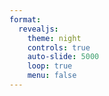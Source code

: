 ```yaml
---
format: 
  revealjs:
    theme: night
    controls: true
    auto-slide: 5000
    loop: true
    menu: false
---
```


## {background-image="images/gsw_screenshot_1.PNG" background-size="contain"}
## {background-image="images/gsw_screenshot_2.PNG" background-size="contain"}
## {background-image="images/gsw_screenshot_3.PNG" background-size="contain"}
## {background-image="images/gsw_screenshot_4.PNG" background-size="contain"}
## {background-image="images/gsw_screenshot_5.PNG" background-size="contain"}
## {background-image="images/gsw_screenshot_6.PNG" background-size="contain"}
## {background-image="images/gsw_screenshot_7.PNG" background-size="contain"}
## {background-image="images/gsw_screenshot_8.PNG" background-size="contain"}
## {background-image="images/gsw_screenshot_9.PNG" background-size="contain"}
## {background-image="images/gsw_screenshot_10.PNG" background-size="contain"}
## {background-image="images/gsw_screenshot_11.PNG" background-size="contain"}
## {background-image="images/gsw_screenshot_12.PNG" background-size="contain"}
## {background-image="images/gsw_screenshot_13.PNG" background-size="contain"}
## {background-image="images/gsw_screenshot_14.PNG" background-size="contain"}
## {background-image="images/gsw_screenshot_15.PNG" background-size="contain"}
## {background-image="images/gsw_screenshot_16.PNG" background-size="contain"}
## {background-image="images/gsw_screenshot_17.PNG" background-size="contain"}
## {background-image="images/gsw_screenshot_18.PNG" background-size="contain"}
## {background-image="images/gsw_screenshot_19.PNG" background-size="contain"}
## {background-image="images/gsw_screenshot_20.PNG" background-size="contain"}
## {background-image="images/gsw_screenshot_21.PNG" background-size="contain"}
## {background-image="images/gsw_screenshot_22.PNG" background-size="contain"}
## {background-image="images/gsw_screenshot_23.PNG" background-size="contain"}
## {background-image="images/gsw_screenshot_24.PNG" background-size="contain"}
## {background-image="images/gsw_screenshot_25.PNG" background-size="contain"}
## {background-image="images/gsw_screenshot_26.PNG" background-size="contain"}
## {background-image="images/gsw_screenshot_27.PNG" background-size="contain"}
## {background-image="images/gsw_screenshot_28.PNG" background-size="contain"}
## {background-image="images/gsw_screenshot_29.PNG" background-size="contain"}
## {background-image="images/gsw_screenshot_30.PNG" background-size="contain"}
## {background-image="images/gsw_screenshot_31.PNG" background-size="contain"}
## {background-image="images/gsw_screenshot_32.PNG" background-size="contain"}
## {background-image="images/gsw_screenshot_33.PNG" background-size="contain"}
## {background-image="images/gsw_screenshot_34.PNG" background-size="contain"}
## {background-image="images/gsw_screenshot_35.PNG" background-size="contain"}
## {background-image="images/gsw_screenshot_36.PNG" background-size="contain"}
## {background-image="images/gsw_screenshot_37.PNG" background-size="contain"}
## {background-image="images/gsw_screenshot_38.PNG" background-size="contain"}
## {background-image="images/gsw_screenshot_39.PNG" background-size="contain"}
## {background-image="images/gsw_screenshot_40.PNG" background-size="contain"}
## {background-image="images/gsw_screenshot_41.PNG" background-size="contain"}
## {background-image="images/gsw_screenshot_42.PNG" background-size="contain"}
## {background-image="images/gsw_screenshot_43.PNG" background-size="contain"}
## {background-image="images/gsw_screenshot_44.PNG" background-size="contain"}
## {background-image="images/gsw_screenshot_45.PNG" background-size="contain"}
